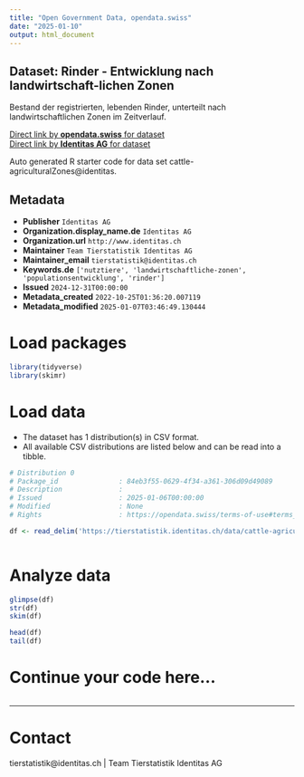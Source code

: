 ```yaml
---
title: "Open Government Data, opendata.swiss"
date: "2025-01-10"
output: html_document
---
```


## Dataset: Rinder - Entwicklung nach landwirtschaft-lichen Zonen

Bestand der registrierten, lebenden Rinder, unterteilt nach  landwirtschaftlichen Zonen  im Zeitverlauf.

[Direct link by **opendata.swiss** for dataset](https://opendata.swiss/de/dataset/rinder-entwicklung-nach-landwirtschaft-lichen-zonen)<br>
[Direct link by **Identitas AG** for dataset](https://tierstatistik.identitas.ch/)

Auto generated R starter code for data set cattle-agriculturalZones@identitas.

## Metadata

- **Publisher** `Identitas AG`
- **Organization.display_name.de** `Identitas AG`
- **Organization.url** `http://www.identitas.ch`
- **Maintainer** `Team Tierstatistik Identitas AG`
- **Maintainer_email** `tierstatistik@identitas.ch`
- **Keywords.de** `['nutztiere', 'landwirtschaftliche-zonen', 'populationsentwicklung', 'rinder']`
- **Issued** `2024-12-31T00:00:00`
- **Metadata_created** `2022-10-25T01:36:20.007119`
- **Metadata_modified** `2025-01-07T03:46:49.130444`


# Load packages

```r

library(tidyverse)
library(skimr)

```

# Load data

-   The dataset has 1 distribution(s) in CSV format.
-   All available CSV distributions are listed below and can be read into a tibble.

```r

# Distribution 0
# Package_id               : 84eb3f55-0629-4f34-a361-306d09d49089
# Description              : 
# Issued                   : 2025-01-06T00:00:00
# Modified                 : None
# Rights                   : https://opendata.swiss/terms-of-use#terms_by

df <- read_delim('https://tierstatistik.identitas.ch/data/cattle-agriculturalZones.csv')



```

# Analyze data

```r

glimpse(df)
str(df)
skim(df)

head(df)
tail(df)

```

# Continue your code here...

```r

```

------------------------------------------------------------------------

# Contact

tierstatistik@identitas.ch | Team Tierstatistik Identitas AG
